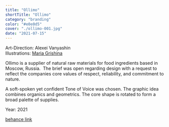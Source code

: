```yaml
---
title: "Ollimo"
shortTitle: "Ollimo"
category: "branding"
color: "#e0e0d5"
cover: "./ollimo-001.jpg"
date: "2021-07-15"
---
```


Art-Direction: Alexei Vanyashin<br />
Illustrations: <a class="link" href="https://www.behance.net/mariyagrishina2"><span class="wavy" data-content="Maria Grishina">Maria Grishina</span></a>

Ollimo is a supplier of natural raw materials for food ingredients based in Moscow, Russia. 
The brief was open regarding design with a request to reflect the companies core values of respect, reliability, and commitment to nature.

A soft-spoken yet confident Tone of Voice was chosen. The graphic idea combines organics and geometrics. The core shape is rotated to form a broad palette of supplies. 

Year: 2021

<a href="https://www.behance.net/gallery/130284579/Ollimo-Branding">behance link</a>